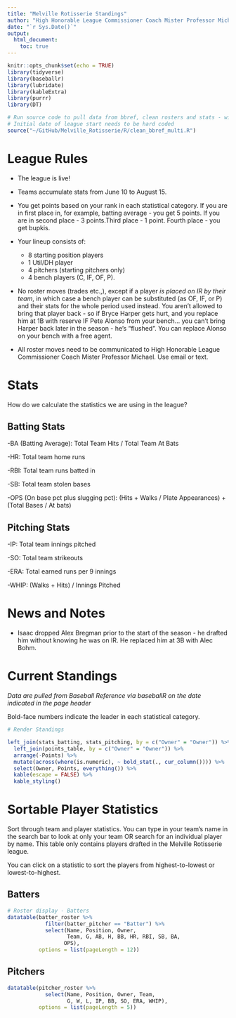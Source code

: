 ```yaml
---
title: "Melville Rotisserie Standings"
author: "High Honorable League Commissioner Coach Mister Professor Michael"
date: "`r Sys.Date()`"
output:
  html_document:
    toc: true
---
```


```r
knitr::opts_chunk$set(echo = TRUE)
library(tidyverse)
library(baseballr)
library(lubridate)
library(kableExtra)
library(purrr)
library(DT)

# Run source code to pull data from bbref, clean rosters and stats - will run to present day by calling Sys.Date()
# Initial date of league start needs to be hard coded
source("~/GitHub/Melville_Rotisserie/R/clean_bbref_multi.R")
```

# League Rules

- The league is live!

- Teams accumulate stats from June 10 to August 15.

- You get points based on your rank in each statistical category. If you are in first place in, for example, batting average - you get 5 points. If you are in second place - 3 points.Third place - 1 point. Fourth place - you get bupkis.

- Your lineup consists of:

  - 8 starting position players
  - 1 Util/DH player
  - 4 pitchers (starting pitchers only)
  - 4 bench players (C, IF, OF, P).


- No roster moves (trades etc.,), except if a player *is placed on IR by their team*, in which case a bench player can be substituted (as OF, IF, or P) and their stats for the whole period used instead. You aren't allowed to bring that player back - so if Bryce Harper gets hurt, and you replace him at 1B with reserve IF Pete Alonso from your bench... you can't bring Harper back later in the season - he's "flushed". You can replace Alonso on your bench with a free agent.

- All roster moves need to be communicated to High Honorable League Commissioner Coach Mister Professor Michael. Use email or text.

# Stats

How do we calculate the statistics we are using in the league?

## Batting Stats

-BA (Batting Average): Total Team Hits / Total Team At Bats

-HR: Total team home runs

-RBI: Total team runs batted in

-SB: Total team stolen bases

-OPS (On base pct plus slugging pct): (Hits + Walks / Plate Appearances) + (Total Bases / At bats)

## Pitching Stats

-IP: Total team innings pitched

-SO: Total team strikeouts

-ERA: Total earned runs per 9 innings

-WHIP: (Walks + Hits) / Innings Pitched

# News and Notes

- Isaac dropped Alex Bregman prior to the start of the season - he drafted him without knowing he was on IR. He replaced him at 3B with Alec Bohm.

# Current Standings

*Data are pulled from Baseball Reference via baseballR on the date indicated in the page header*

Bold-face numbers indicate the leader in each statistical category. 

```r
# Render Standings

left_join(stats_batting, stats_pitching, by = c("Owner" = "Owner")) %>%
  left_join(points_table, by = c("Owner" = "Owner")) %>%
  arrange(-Points) %>%
  mutate(across(where(is.numeric), ~ bold_stat(., cur_column()))) %>%
  select(Owner, Points, everything()) %>%
  kable(escape = FALSE) %>%
  kable_styling()

```

# Sortable Player Statistics

Sort through team and player statistics. You can type in your team's name in the search bar to look at only your team OR search for an individual player by name. This table only contains players drafted in the Melville Rotisserie league.

You can click on a statistic to sort the players from highest-to-lowest or lowest-to-highest.

## Batters


```r
# Roster display - Batters
datatable(batter_roster %>%
            filter(batter_pitcher == "Batter") %>%
            select(Name, Position, Owner, 
                   Team, G, AB, H, BB, HR, RBI, SB, BA, 
                  OPS), 
          options = list(pageLength = 12))

```


## Pitchers

```r
datatable(pitcher_roster %>%
            select(Name, Position, Owner, Team,
                   G, W, L, IP, BB, SO, ERA, WHIP), 
          options = list(pageLength = 5))

```

